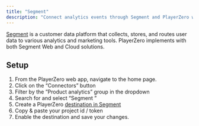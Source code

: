 ```yaml
---
title: "Segment"
description: "Connect analytics events through Segment and PlayerZero will show the real time behavioral impact of issues on your users."
---
```


[Segment](https://segment.com/) is a customer data platform that collects, stores, and routes user data to various analytics and marketing tools. PlayerZero implements with both Segment Web and Cloud solutions.

<Snippet file="telemetry-connector.mdx" />

## Setup
1. From the PlayerZero web app, navigate to the home page.
2. Click on the “Connectors” button 
3. Filter by the ”Product analytics” group in the dropdown
4. Search for and select “Segment ”
5. Create a PlayerZero [destination in Segment](https://app.segment.com/goto-my-workspace/destinations/catalog/actions-playerzero-cloud)
6. Copy & paste your project id / token 
7. Enable the destination and save your changes.